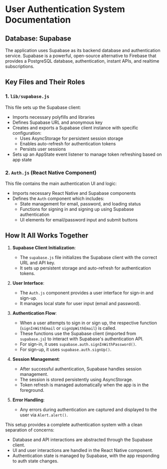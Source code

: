 # User Authentication System Documentation

## Database: Supabase

The application uses Supabase as its backend database and authentication service. Supabase is a powerful, open-source alternative to Firebase that provides a PostgreSQL database, authentication, instant APIs, and realtime subscriptions.

## Key Files and Their Roles

### 1. `lib/supabase.js`

This file sets up the Supabase client:

- Imports necessary polyfills and libraries
- Defines Supabase URL and anonymous key
- Creates and exports a Supabase client instance with specific configuration:
  - Uses AsyncStorage for persistent session storage
  - Enables auto-refresh for authentication tokens
  - Persists user sessions
- Sets up an AppState event listener to manage token refreshing based on app state

### 2. `Auth.js` (React Native Component)

This file contains the main authentication UI and logic:

- Imports necessary React Native and Supabase components
- Defines the `Auth` component which includes:
  - State management for email, password, and loading status
  - Functions for signing in and signing up using Supabase authentication
  - UI elements for email/password input and submit buttons

## How It All Works Together

1. **Supabase Client Initialization**: 
   - The `supabase.js` file initializes the Supabase client with the correct URL and API key.
   - It sets up persistent storage and auto-refresh for authentication tokens.

2. **User Interface**: 
   - The `Auth.js` component provides a user interface for sign-in and sign-up.
   - It manages local state for user input (email and password).

3. **Authentication Flow**:
   - When a user attempts to sign in or sign up, the respective function (`signInWithEmail` or `signUpWithEmail`) is called.
   - These functions use the Supabase client (imported from `supabase.js`) to interact with Supabase's authentication API.
   - For sign-in, it uses `supabase.auth.signInWithPassword()`.
   - For sign-up, it uses `supabase.auth.signUp()`.

4. **Session Management**:
   - After successful authentication, Supabase handles session management.
   - The session is stored persistently using AsyncStorage.
   - Token refresh is managed automatically when the app is in the foreground.

5. **Error Handling**:
   - Any errors during authentication are captured and displayed to the user via `Alert.alert()`.

This setup provides a complete authentication system with a clean separation of concerns:
- Database and API interactions are abstracted through the Supabase client.
- UI and user interactions are handled in the React Native component.
- Authentication state is managed by Supabase, with the app responding to auth state changes.

